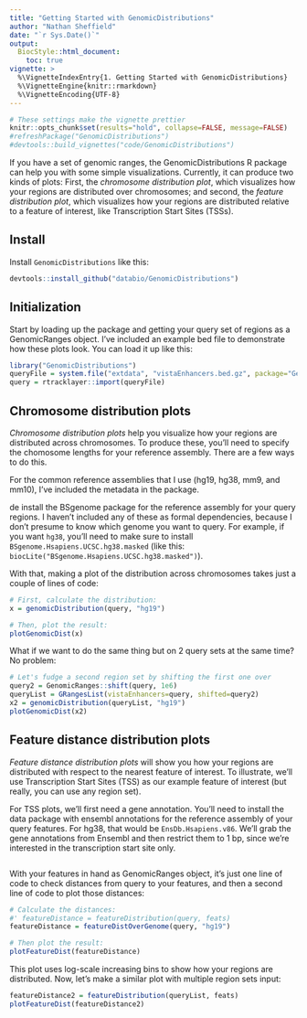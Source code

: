 ```yaml
---
title: "Getting Started with GenomicDistributions"
author: "Nathan Sheffield"
date: "`r Sys.Date()`"
output: 
  BiocStyle::html_document:
    toc: true
vignette: >
  %\VignetteIndexEntry{1. Getting Started with GenomicDistributions}
  %\VignetteEngine{knitr::rmarkdown}
  %\VignetteEncoding{UTF-8}
---
```


```r
# These settings make the vignette prettier
knitr::opts_chunk$set(results="hold", collapse=FALSE, message=FALSE)
#refreshPackage("GenomicDistributions")
#devtools::build_vignettes("code/GenomicDistributions")
```

If you have a set of genomic ranges, the GenomicDistributions R package can help you with some simple visualizations. Currently, it can produce two kinds of plots: First, the *chromosome distribution plot*, which visualizes how your regions are distributed over chromosomes; and second, the *feature distribution plot*, which visualizes how your regions are distributed relative to a feature of interest, like Transcription Start Sites (TSSs).

## Install

Install `GenomicDistributions` like this:

```r
devtools::install_github("databio/GenomicDistributions")
```

## Initialization

Start by loading up the package and getting your query set of regions as a GenomicRanges object. I've included an example bed file to demonstrate how these plots look. You can load it up like this:

```r
library("GenomicDistributions")
queryFile = system.file("extdata", "vistaEnhancers.bed.gz", package="GenomicDistributions")
query = rtracklayer::import(queryFile)
```

## Chromosome distribution plots

*Chromosome distribution plots* help you visualize how your regions are distributed across chromosomes. To produce these, you'll need to specify the chomosome lengths for your reference assembly. There are a few ways to do this.

For the common reference assemblies that I use (hg19, hg38, mm9, and mm10), I've included the metadata in the package.

de install the BSgenome package for the reference assembly for your query regions. I haven't included any of these as formal dependencies, because I don't presume to know which genome you want to query. For example, if you want `hg38`, you'll need to make sure to install `BSgenome.Hsapiens.UCSC.hg38.masked` (like this: `biocLite("BSgenome.Hsapiens.UCSC.hg38.masked")`).

With that, making a plot of the distribution across chromosomes takes just a couple of lines of code:

```r
# First, calculate the distribution:
x = genomicDistribution(query, "hg19")

# Then, plot the result:
plotGenomicDist(x)
```

What if we want to do the same thing but on 2 query sets at the same time? No problem:

```r
# Let's fudge a second region set by shifting the first one over 
query2 = GenomicRanges::shift(query, 1e6)
queryList = GRangesList(vistaEnhancers=query, shifted=query2)
x2 = genomicDistribution(queryList, "hg19")
plotGenomicDist(x2)
```


## Feature distance distribution plots

*Feature distance distribution plots* will show you how your regions are distributed with respect to the nearest feature of interest. To illustrate, we'll use Transcription Start Sites (TSS) as our example feature of interest (but really, you can use any region set).

For TSS plots, we'll first need a gene annotation. You'll need to install the data package with ensembl annotations for the reference assembly of your query features. For hg38, that would be `EnsDb.Hsapiens.v86`. We'll grab the gene annotations from Ensembl and then restrict them to 1 bp, since we're interested in the transcription start site only.

```r
```

With your features in hand as GenomicRanges object, it's just one line of code to check distances from query to your features, and then a second line of code to plot those distances:

```r
# Calculate the distances:
#' featureDistance = featureDistribution(query, feats)
featureDistance = featureDistOverGenome(query, "hg19")

# Then plot the result:
plotFeatureDist(featureDistance)
```

This plot uses log-scale increasing bins to show how your regions are distributed. Now, let's make a similar plot with multiple region sets input:

```r

featureDistance2 = featureDistribution(queryList, feats)
plotFeatureDist(featureDistance2)

```


